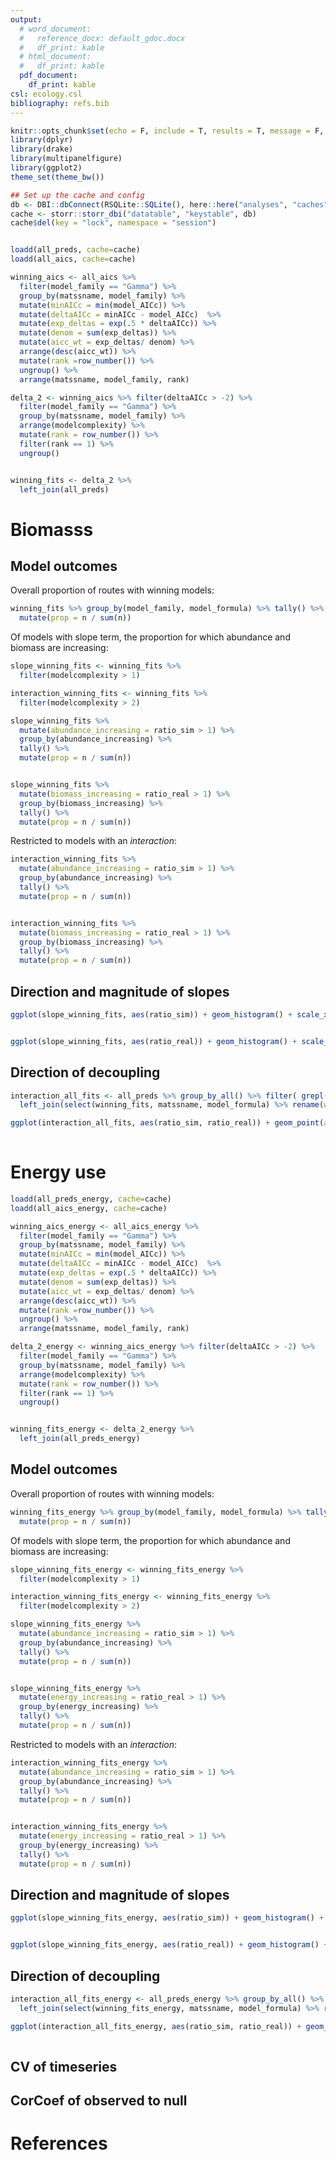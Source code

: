 ```yaml
---
output:
  # word_document:
  #   reference_docx: default_gdoc.docx
  #   df_print: kable
  # html_document:
  #   df_print: kable
  pdf_document: 
    df_print: kable
csl: ecology.csl
bibliography: refs.bib
---
```


```r
knitr::opts_chunk$set(echo = F, include = T, results = T, message = F, warning = F, eval = T, fig.dim = c(3.5, 2))
library(dplyr)
library(drake)
library(multipanelfigure)
library(ggplot2)
theme_set(theme_bw())

## Set up the cache and config
db <- DBI::dbConnect(RSQLite::SQLite(), here::here("analyses", "caches", "all_hasty_toy.sqlite"))
cache <- storr::storr_dbi("datatable", "keystable", db)
cache$del(key = "lock", namespace = "session")


loadd(all_preds, cache=cache)
loadd(all_aics, cache=cache)

winning_aics <- all_aics %>%
  filter(model_family == "Gamma") %>%
  group_by(matssname, model_family) %>%
  mutate(minAICc = min(model_AICc)) %>%
  mutate(deltaAICc = minAICc - model_AICc)  %>%
  mutate(exp_deltas = exp(.5 * deltaAICc)) %>%
  mutate(denom = sum(exp_deltas)) %>%
  mutate(aicc_wt = exp_deltas/ denom) %>%
  arrange(desc(aicc_wt)) %>%
  mutate(rank =row_number()) %>%
  ungroup() %>%
  arrange(matssname, model_family, rank)

delta_2 <- winning_aics %>% filter(deltaAICc > -2) %>%
  filter(model_family == "Gamma") %>%
  group_by(matssname, model_family) %>%
  arrange(modelcomplexity) %>%
  mutate(rank = row_number()) %>%
  filter(rank == 1) %>%
  ungroup()


winning_fits <- delta_2 %>%
  left_join(all_preds) 
```

# Biomasss

## Model outcomes

Overall proportion of routes with winning models:

```r

winning_fits %>% group_by(model_family, model_formula) %>% tally() %>%
  mutate(prop = n / sum(n))

```

Of models with slope term, the proportion for which abundance and biomass are increasing:

```r
slope_winning_fits <- winning_fits %>%
  filter(modelcomplexity > 1)

interaction_winning_fits <- winning_fits %>%
  filter(modelcomplexity > 2)

slope_winning_fits %>%
  mutate(abundance_increasing = ratio_sim > 1) %>%
  group_by(abundance_increasing) %>%
  tally() %>%
  mutate(prop = n / sum(n))


slope_winning_fits %>%
  mutate(biomass_increasing = ratio_real > 1) %>%
  group_by(biomass_increasing) %>%
  tally() %>%
  mutate(prop = n / sum(n))
```


Restricted to models with an *interaction*:

```r
interaction_winning_fits %>%
  mutate(abundance_increasing = ratio_sim > 1) %>%
  group_by(abundance_increasing) %>%
  tally() %>%
  mutate(prop = n / sum(n))


interaction_winning_fits %>%
  mutate(biomass_increasing = ratio_real > 1) %>%
  group_by(biomass_increasing) %>%
  tally() %>%
  mutate(prop = n / sum(n))

```

## Direction and magnitude of slopes

```r
ggplot(slope_winning_fits, aes(ratio_sim)) + geom_histogram() + scale_x_log10() + geom_vline(xintercept = 1) + ggtitle("Abundance-driven (null model) slope")


ggplot(slope_winning_fits, aes(ratio_real)) + geom_histogram() + scale_x_log10() + geom_vline(xintercept = 1) + ggtitle("Observed slope")

```

## Direction of decoupling

```r

interaction_all_fits <- all_preds %>% group_by_all() %>% filter( grepl( "* source",model_formula), model_family == "Gamma") %>% mutate(plus = substr(model_formula, 12,12) == "+") %>% filter(!plus) %>% ungroup() %>%
  left_join(select(winning_fits, matssname, model_formula) %>% rename(winning_formula = model_formula))

ggplot(interaction_all_fits, aes(ratio_sim, ratio_real)) + geom_point(alpha = .2) + geom_point(data = filter(interaction_all_fits, winning_formula != "1"), aes(color = winning_formula), alpha = .5) + scale_y_log10() + scale_x_log10() + scale_color_viridis_d(end = .8) + theme(legend.position = "bottom") + geom_abline(intercept = 0, slope = 1) + geom_vline(xintercept = 1) + geom_hline(yintercept = 1)
 
```

# Energy use 
```r
loadd(all_preds_energy, cache=cache)
loadd(all_aics_energy, cache=cache)

winning_aics_energy <- all_aics_energy %>%
  filter(model_family == "Gamma") %>%
  group_by(matssname, model_family) %>%
  mutate(minAICc = min(model_AICc)) %>%
  mutate(deltaAICc = minAICc - model_AICc)  %>%
  mutate(exp_deltas = exp(.5 * deltaAICc)) %>%
  mutate(denom = sum(exp_deltas)) %>%
  mutate(aicc_wt = exp_deltas/ denom) %>%
  arrange(desc(aicc_wt)) %>%
  mutate(rank =row_number()) %>%
  ungroup() %>%
  arrange(matssname, model_family, rank)

delta_2_energy <- winning_aics_energy %>% filter(deltaAICc > -2) %>%
  filter(model_family == "Gamma") %>%
  group_by(matssname, model_family) %>%
  arrange(modelcomplexity) %>%
  mutate(rank = row_number()) %>%
  filter(rank == 1) %>%
  ungroup()


winning_fits_energy <- delta_2_energy %>%
  left_join(all_preds_energy) 
```


## Model outcomes

Overall proportion of routes with winning models:

```r

winning_fits_energy %>% group_by(model_family, model_formula) %>% tally() %>%
  mutate(prop = n / sum(n))

```

Of models with slope term, the proportion for which abundance and biomass are increasing:

```r
slope_winning_fits_energy <- winning_fits_energy %>%
  filter(modelcomplexity > 1)

interaction_winning_fits_energy <- winning_fits_energy %>%
  filter(modelcomplexity > 2)

slope_winning_fits_energy %>%
  mutate(abundance_increasing = ratio_sim > 1) %>%
  group_by(abundance_increasing) %>%
  tally() %>%
  mutate(prop = n / sum(n))


slope_winning_fits_energy %>%
  mutate(energy_increasing = ratio_real > 1) %>%
  group_by(energy_increasing) %>%
  tally() %>%
  mutate(prop = n / sum(n))
```


Restricted to models with an *interaction*:

```r
interaction_winning_fits_energy %>%
  mutate(abundance_increasing = ratio_sim > 1) %>%
  group_by(abundance_increasing) %>%
  tally() %>%
  mutate(prop = n / sum(n))


interaction_winning_fits_energy %>%
  mutate(energy_increasing = ratio_real > 1) %>%
  group_by(energy_increasing) %>%
  tally() %>%
  mutate(prop = n / sum(n))

```

## Direction and magnitude of slopes

```r
ggplot(slope_winning_fits_energy, aes(ratio_sim)) + geom_histogram() + scale_x_log10() + geom_vline(xintercept = 1) + ggtitle("Abundance-driven (null model) slope")


ggplot(slope_winning_fits_energy, aes(ratio_real)) + geom_histogram() + scale_x_log10() + geom_vline(xintercept = 1) + ggtitle("Observed slope")

```

## Direction of decoupling

```r

interaction_all_fits_energy <- all_preds_energy %>% group_by_all() %>% filter( grepl( "* source",model_formula), model_family == "Gamma") %>% mutate(plus = substr(model_formula, 12,12) == "+") %>% filter(!plus) %>% ungroup() %>%
  left_join(select(winning_fits_energy, matssname, model_formula) %>% rename(winning_formula = model_formula))

ggplot(interaction_all_fits_energy, aes(ratio_sim, ratio_real)) + geom_point(alpha = .2) + geom_point(data = filter(interaction_all_fits_energy, winning_formula != "1"), aes(color = winning_formula), alpha = .5) + scale_y_log10() + scale_x_log10() + scale_color_viridis_d(end = .8) + theme(legend.position = "bottom") + geom_abline(intercept = 0, slope = 1) + geom_vline(xintercept = 1) + geom_hline(yintercept = 1)
 
```

## CV of timeseries

## CorCoef of observed to null

##
\newpage
# References

